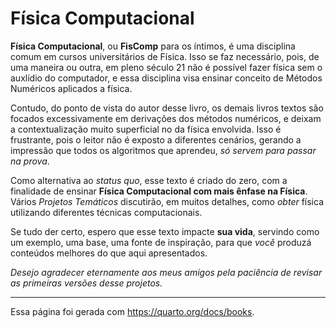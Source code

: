 # Física Computacional {.unnumbered}

**Física Computacional**, ou **FisComp** para os íntimos, é uma disciplina comum em cursos universitários de Física. Isso se faz necessário, pois, de uma maneira ou outra, em pleno século 21 não é possível fazer física sem o auxlídio do computador, e essa disciplina visa ensinar conceito de Métodos Numéricos aplicados a física.

Contudo, do ponto de vista do autor desse livro, os demais livros textos são focados excessivamente em derivações dos métodos numéricos, e deixam a contextualização muito superficial no da física envolvida. Isso é frustrante, pois o leitor não é exposto a diferentes cenários, gerando a impressão que todos os algoritmos que aprendeu, *só servem para passar na prova*.

Como alternativa ao *status quo*, esse texto é criado do zero, com a finalidade de ensinar **Física Computacional com mais ênfase na Física**. Vários *Projetos Temáticos* discutirão, em muitos detalhes, como *obter* física utilizando diferentes técnicas computacionais.

Se tudo der certo, espero que esse texto impacte **sua vida**, servindo como um exemplo, uma base, uma fonte de inspiração, para que *você* produzá conteúdos melhores do que aqui apresentados.

*Desejo agradecer eternamente aos meus amigos pela paciência de revisar as primeiras versões desse projetos.*

---
Essa página foi gerada com <https://quarto.org/docs/books>.